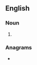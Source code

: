 ==English==

===Noun===
{{head|en|noun form}}

# {{plural of|en|townhome}}

===Anagrams===
* {{anagrams|en|a=ehmnoostw|home towns|hometowns}}
